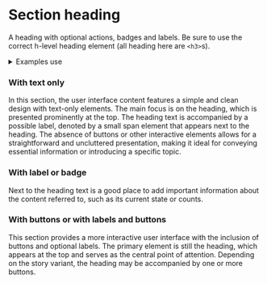 
<Meta title="UI/Content/Section heading" component={SectionHeading} />

# Section heading

A heading with optional actions, badges and labels. Be sure to use the correct h-level heading element (all heading here are `<h3>`s).

<details class="u-margin-l3-y">
  <summary class="u-h4 u-font-medium">Examples use</summary>
  <ul>
    <li>
      <a href="/docs/atoms-button-base--button-element">a-button</a>
    </li>
    <li>
      <a href="/docs/'atoms-button-secondary--secondary">a-button--secondary</a>
    </li>
    <li>
      <a href="/docs/atoms-badge--badge">a-badge</a>
    </li>
    <li>
      <a href="/docs/atoms-list-reset--list-reset">u-list-none</a>
    </li>
    <li>
      <a href="/docs/utilities-border--border-bottom">
        u-border-grayscale-light-bottom
      </a>
    </li>
    <li>
      <a href="/docs/utilities-color--grayscale-light">u-fg</a>
    </li>
    <li>
      <a href="/docs/utilities-flex--flex">u-flex</a>
    </li>
    <li>
      <a href="/docs/utilities-font--font-medium">u-font</a>
    </li>
    <li>
      <a href="/docs/utilities-typography--typography">u-h6</a>
    </li>
    <li>
      <a href="/docs/utilities-box-alignment--items-start">u-items-start</a>
    </li>
    <li>
      <a href="/docs/utilities-box-alignment--justify-between">
        u-justify-between
      </a>
    </li>
    <li>
      <a href="/docs/utilities-margin--margin-m">u-margin</a>
    </li>
    <li>
      <a href="/docs/utilities-padding--padding-m">u-padding</a>
    </li>
  </ul>
</details>

### With text only

In this section, the user interface content features a simple and clean design with text-only elements. The main focus is on the heading, which is presented prominently at the top. The heading text is accompanied by a possible label, denoted by a small span element that appears next to the heading. The absence of buttons or other interactive elements allows for a straightforward and uncluttered presentation, making it ideal for conveying essential information or introducing a specific topic.

<Canvas>
  <Story id="ui-content-section-heading--text-only" />
</Canvas>

### With label or badge

Next to the heading text is a good place to add important information about the content referred to, such as its current state or counts.

<Canvas>
  <Story id="ui-content-section-heading--with-label" />
</Canvas>

<Canvas>
  <Story id="ui-content-section-heading--with-badge" />
</Canvas>

### With buttons or with labels and buttons

This section provides a more interactive user interface with the inclusion of buttons and optional labels. The primary element is still the heading, which appears at the top and serves as the central point of attention. Depending on the story variant, the heading may be accompanied by one or more buttons.

<Canvas>
  <Story id="ui-content-section-heading--with-buttons" />
</Canvas>

<Canvas>
  <Story id="ui-content-section-heading--with-label-and-buttons" />
</Canvas>
